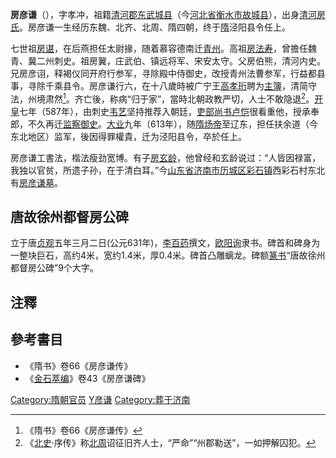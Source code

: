 '''房彦谦'''（{{bd|547年||615年|6月16日|catIdx=F}}），字孝冲，祖籍[[清河郡|清河郡]][[东武城县|东武城县]]（今[[河北省|河北省]][[衡水市|衡水市]][[故城县|故城县]]），出身[[清河房氏|清河房氏]]。房彦谦一生经历东魏、北齐、北周、隋四朝，终于[[隋朝|隋]]泾阳县令任上。

七世祖[[房谌|房谌]]，在后燕担任太尉掾，随着慕容德南迁[[青州_(古代)|青州]]。高祖[[房法寿|房法寿]]，曾擔任魏青、冀二州刺史。祖房翼，庄武伯、镇远将军、宋安太守。父房伯熊，清河内史。兄房彦诩，释褐仪同开府行参军，寻除殿中侍御史，改授青州法曹参军，行益都县事，寻除千乘县令。房彦谦行六，在十八歲時被广宁王[[高孝珩|高孝珩]]聘为[[主簿|主簿]]，清简守法，州境肃然<ref>《隋书》卷66《房彦谦传》</ref>。齐亡後，称病“归于家”，當時北朝政教严切，人士不敢隐退<ref>《[[北史|北史]]·序传》称[[北周|北周]]诏征旧齐人士，“严命”“州郡勒送”，一如押解囚犯。</ref>。[[开皇|开皇]]七年（587年），由刺史[[韦艺|韦艺]]坚持推荐入朝廷，[[吏部尚书|吏部尚书]][[卢恺|卢恺]]很看重他，授承奉郎，不久再迁[[监察御史|监察御史]]。[[大业_(年号)|大业]]九年（613年），随[[隋炀帝|隋炀帝]]至辽东，担任扶余道（今东北地区）监军，後因得罪權貴，迁为泾阳县令，卒於任上。

房彦谦工書法，楷法瘦劲宽博。有子[[房玄龄|房玄龄]]，他曾经和玄龄说过：“人皆因禄富，我独以官贫，所遗子孙，在于清白耳。”今[[山东省|山东省]][[济南市|济南市]][[历城区|历城区]][[彩石镇|彩石镇]]西彩石村东北有[[房彦谦墓|房彦谦墓]]。

==唐故徐州都督房公碑==
立于唐[[貞觀_(唐朝)|贞观]]五年三月二日(公元631年)，[[李百药|李百药]]撰文，[[欧阳询|欧阳询]]隶书。碑首和碑身为一整块巨石，高约4米，宽约1.4米，厚0.4米。碑首凸雕螭龙。碑额[[篆书|篆书]]“唐故徐州都督房公碑”9个大字。
{{Quotation|
唐故都督徐州五州诸军事徐州剌史临淄定公房公碑铭并序
<br>易称：“易之为书也，有天道焉，有人道焉。”故君子居则观其象，动则观其变。智以藏往，感而遂通。是以进退之数有方，存亡之几可口。昔贾生董相，怀王佐之才，子政〇〇，〇命世之道。并屯邅於世，故摈厌〇当年，轶风电以长鸣，绝云霓而铩翮。而乐天知命，顺时守道，体忠信而夷险阻，凭清静以安悔吝。虽逝川寂其浸远，而盛德久而愈新者也。玉质金相，求益友於千载；兰〇桂馥，想同气於九原。则有之〇〇怀庶几之道，详观出处之迹。可以追踪胜业，继踵清尘者，其惟都督临淄定公焉。
<br>'''公讳彦谦，字孝-{沖}-，清河人也'''。'''七世祖谌'''，燕太尉掾，随慕容氏南度寓於齐土，宋元嘉中，以齐郡之西部置东冀州东清河郡绎幕县，仍为此郡县人。至於简侯，又於东广川郡别立武强县，今子孙居之。丹陵诞圣，祥发庆灵，虞舜受终，光启侯服，导原注壑，若泻河汉之流，竦构干霄，如仰嵩华之峻。'''汉司空植，公之十三世祖也'''。积德固其宗祊，纯嘏贻其长世，公侯之门必复，繁衍之祚攸归。'''高祖法寿'''，宋大明中，州主簿、武贲中郎将、魏郡太守，立功归魏，封庄武侯、使持节龙骧将军、东冀州刺史，薨赠前将军、青州刺史，谥简侯，魏书有列传。重价香名，驰声南北，弘材秘略，兼姿文武。'''曾祖伯祖'''，州主簿，袭爵庄武侯，齐郡内史、幽州长史，仍行州事。衣锦训俗，露冕怀戎，累仁义而成基，处脂膏而不润。'''祖翼'''，年十六，郡辟功曹，州辟主簿，袭爵庄武伯，宋安太守，居继母忧，庐於墓次，世承蒙嫡之重，门贻旌表之贶，乡闾之敬，有过知耻，宗族所尊，不口而肃。'''父伯熊'''，年廿，辟开府行参军，仍行本州清河、广川二郡太守事。风神英迈，器量沈远。寝门之内，捧檄以慰晨昏；山泽之间，单车以清寇乱。公禀元精之和气，体淳粹之淑灵，心运天机，性与道合，温良恭俭，应言行之〇，神采风尚，出仪形之表，博极图书，兼综遗逸，正经义训，持所留怀，绝简研几，下帷覃思，尽探隅隩，毕诣精微，或致玄白之讥，非止春秋之僻，吉凶礼制，今古异同，莫不穷敫根原，详悉指要。内外亲表，远近学徒，负笈拥帚，质疑去惑。公凝神虚受，函丈无倦，声〇〇苔，幽名对盈。自迁定齐土，家已重世。班懿十纪，旌旗之盛未多；陈完八叶，鸣凤之祥斯在。况复里称冠盖，庭茂芝兰，行则结驷连骑，居则撞钟列鼎。虽范蠡货财，本轻卿相，阴家仆隶，旧比封君，不之过也。公闭心闲馆，以风素自居，清虚味道，沈冥寡欲，恭敬以撙节，退让以明礼。潜隐之操，始擅於州闾；高亮之风，日闻於海内。於是群公仰德，邦君致礼。物〇斯辩，旌〇盈涂。郡三辟功曹，州再辟主簿，其後不得已而从命。公明天人之际，述尧舜之道，其处也，将委质众妙之门，栖神不死之地。其出也，将弘奖名教，博利生民，舟楫可期，英灵有感，州郡〇职非其志焉，然公以周隋禅代之交，纪纲弛紊，亦既从政，便以治乱为怀，眷言州壤，在情弥切，乃整齐风俗，申明狱讼，进善黜恶，导德齐礼。虽在乡国，若处王朝。政教严明，吏民悦伏。见危拯难，临财洁已。利物之〇不自德，不贪之宝，必畏人知。开皇初，频诏搜扬人物，秦王出〇京洛，致书辟召，州县并苦相敦逼，公辞以痼疾，且得遂情偃仰。其後隋文帝忌惮英俊，不许晦迹邱园。公且权维絷，方应荐举，七年始入京省，授吏部承奉郎。是时齐朝资荫，不复称叙，鼎贵高门，俱从九品释褐。朝廷以公望实之重，才艺之优，故别有此授，以明则哲之举。俄迁监察御史，每杖节巡省，纠逖奸慝，以存公正。'''〇〇〇〇转授秦州总管录事参军事'''。汉阳重镇，京辅户门，管辖一方，允斯盛选。寻以朝集入京，与左仆射齐公总论考课之法，黜陟之方。齐公对岳牧以下，大相叹服。其後具以公言敷奏。仍有升擢之辟，〇非知己之主，竟不能见用，'''左迁许州长葛县令'''。公镇之以清静，文之以礼乐，讼以道息，灾因德弭，百姓感悦，咸不忍欺。爱之如慈亲焉，敬之如神明焉。-{繦}-负知归，颂声载路。解代之后，吏民追思惠政，树碑颂德。在长葛秩未满，以考绩尤异，'''迁鄀州司马'''。此州荆邓之郊，华夷踳杂，〇俗残犷，〇情憸诐。公化之以仁爱，敦之以淳厚，期月之间，咸知迁革。寻以州废，解任言归。夜观星象，昼察人事，知天地之将闭，望箕颍以载怀。乃於蒙山之阴，结构岩穴，非唯在乎避世，固亦潜以相时。然大业之初，始班新令，妙选贤良为'''司隶刺史'''。公首膺斯举，有诏追赴京洛。公以朝纲浸以颓坏，此职亦是弘济之一方，便起而就征。揽辔登车，即有澂清天下之志。於是激浊扬清，风驰草偃。行能之类，望景以听升迁；苛暴之徒，承风而解印绶。进擢者縻爵不致谢言，绳纪者受刑而无怨色。自非道在至公，信以被物，其孰能与於此焉？既而〇政陵夷，小人道长，忠言靡用，正士无施。'''大业十一年出为泾阳县令，未几而遘疾。粤以其年岁次乙亥（615年）五月壬辰朔十五日景午，终於官舍，春秋六十有九'''。降生一子，光辅帝唐，叶赞璇玑，参调玉烛，皇上情深遗烈，用-{佇}-想於夷门；眷言才子，便有怀於聿焕。贞观三年十有二月。乃下诏曰：“纪功褒德，列代通典，崇礼饰终，著在方策。隋故司隶刺史房彦谦，世袭簪缨，-{珪}-璋特秀，温恭好古，明闲治术，爰在隋季，时属卷怀，未遂通涂，奄从运往，以忠训子，义〇过庭，佐命朝端，业隆功茂，宜锡以连率，光被九原，可赠使持节都督徐泗仁谯沂五州诸军事徐州刺史。”四年十一月，又发诏追封临淄公，食邑一千户，谥曰定公，礼也。粤以五年岁次辛卯三月庚申朔越二日辛酉，安措於本乡齐州亭山县赵山之阳。惟公风格凝整，神理沈邃，内怀温润，外照光景，追思仪范，暧似文成之图；邈想风猷，懔若相如之气。时逢战争，术益从横，或耻问仁，用安嘉-{遯}-，收文武之将坠，殊山林而忘反。是故销声贵里，隐异迷邦，戢曜高门，处非绝俗，优柔六艺，纷纶百氏，采绝代之阙文，总前修之博物。虽昔之明，实沈之崇，识疏属之神，辩〇鼠於汉朝，彰委迤于於霸业，无以尚也。彫虫小技，曾未〇怀，时有制述，将符作者，致极宏远，词穷典丽，足以克谐声律，感召风云，岂唯白雪阳春，郢中寡和而已？永唯书契之始，乃眷蹏跂之迹，草隶之妙，冠绝当时。〇〇幼年，孝友惇至，未离襁褓，便遭极罚，裁有所识，〇访家人，发言号绝，不自胜处。年十有五，出後傍宗，深惟鞠养之慈，将阙晨昏之礼。辞违之辰，感切行路。及就养左右，不异所生。两门丧纪，并逾制度。哀毁之至，声被朝野。〇以期功之感，甘旨未尝，朋友之丧，远近毕赴，人伦之纪，礼法之隆，近古以来，未之有也。且复留连宴赏，提携臭味，登山临水，必动咏言，清风朗月，未空樽酒，宾游满席，且得王〇之孙，门阀〇通，时许慈明之御，指国无倦，解表未已，仁义〇厚，资产屡空。以斯器望，穷兹至道，谓宜俯拾青紫，增曜台阶。而止类太丘，弘道下邑，遽同子产，空闻遗爱，报施之理，何其爽欤？若夫死生者形骸之劳息，-{殀}-寿者大化之自然。固知命之不忧，岂居常而为累也？然行周於物，寒暑不能易其心；智周於身，变通不能穷其数。而灵祇多忍，幽明永隔，散精气於风烟，委容质於泉壤，可不哀哉？於是四方同志之士，百里怀音之客，式遵盛烈，共勒丰碑。百药爰以畴昔，妄游兰芷，宁谓正始之音，一朝长谢，师资之德，百舍无从，义绝宾阶，哀缠宿草，思效薄技，觊申万一，仰惟治身之术，立德之基，固系辞可以尽言，岂言之而无愧也。乃为铭曰：
<br>遐观方册，历选人伦。名固难假，德必有邻。颜闵遗迹，曾史芳尘。同声比义，允属通人。於铄通人，纂尧膺庆，司空规矩，民胥攸训。地灵贻福，天齐分命。世祚有徵，重光无竞。显允君子，丕承宠光。灵河擢秀，日观含章。元门味道，幽谷迷方。陆沈通德，朝隐康庄。仪凤潜灵，彫龙振藻。弘之在人，一变至道。昭章〇训，寂寥玄草。文质彬彬，波澜浩浩。齐物无待，随时吐曜。导俗澂原，训民居要。州将贻喜，邦君长啸。乃眷韬钤，还归渔钓。三径虽阻，八紘方密。僶俛末班，逶迤下秩。司宪邑宰，循名责实。御众以宽，在刑惟恤。履斯异行，乘世丕基。才高位下，有志无时。和光偶俗，诞命膺期。〇扬投贾，唯兹在兹。树德不已，颂仁无斁。遗构有凭，高门以辟。眷言上寿，方期永锡。载伫太阶，翻归厚夕。义高表墓，道贵扬名。式昭文物，用纪哀荣。抽簪故吏，制服诸生。一刊圜石，万〇飞声。
<br>碑阴
<br>公之将葬，恩旨重叠，賵赠优渥，〇〇〇〇公及夫人，并令所司营造马辇，各给四马，从京师洛阳殡所送至本乡。其车辂仪仗出怀洛二州，给船载运，绝道人力至於墓所。仪从钱〇有阙〇者，又发敕令，以官物修补。又文官式令例无鼓角，亦特给送至於葬所。又於常令给墓夫之外，别加兵千功役，临葬〇复降敕使驰驿祭以少牢。前後为供葬事，发敕旨行笔十有二条。近代以来，恩荣褒赠，未有若此者也。中外姻戚，海内名士，并故吏门生，千里赴会，〇及州里道俗二千馀人。
<br>太子左庶子安平男李百药撰
<br>太子中允〇〇〇〇欧阳询书
}}

==注釋==
{{reflist}}

==參考書目==
*《隋书》卷66《房彦谦传》
*《[[金石萃编|金石萃编]]》卷43《房彦谦碑》

{{DEFAULTSORT:F}}
[[Category:隋朝官员|Category:隋朝官员]]
[[Category:清河房氏|Y彦谦]]
[[Category:葬于济南|Category:葬于济南]]